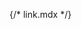 {/* link.mdx */}


<Meta of={comStories} name="Docs"/>

<Title />
<Subtitle />
<Description />


> #### [Bootstrap Documentation on Buttons](https://getbootstrap.com/docs/5.3/utilities/link/)
> * [Colored links](https://getbootstrap.com/docs/5.3/helpers/colored-links/)
> * [Link opacity](https://getbootstrap.com/docs/5.3/utilities/link/#link-opacity)
> * [Link underlines](https://getbootstrap.com/docs/5.3/utilities/link/#link-underlines)
> * [Underline color](https://getbootstrap.com/docs/5.3/utilities/link/#underline-color)
> * [Underline offset](https://getbootstrap.com/docs/5.3/utilities/link/#underline-offset)
> * [Underline opacity](https://getbootstrap.com/docs/5.3/utilities/link/#underline-opacity)
> * [Hover variants](https://getbootstrap.com/docs/5.3/utilities/link/#hover-variants)

<Primary />

## Properties
<Controls />

<Stories of={comStories} />

## Attributes:
* `attributes`: Drupal attributes for link.

## Slots:
* `content`: Link content.

### Examples
**Example #1:** Secondary link
```
  {% include 'varbase_components:link' with {
    url: 'https://drupal.org',
    content: 'Link to Drupal site'|t,
    color: 'secondary',
  } %}
```

**Example #2:** A Read more link with to use with Cards components
```
  {% include 'varbase_components:link' with {
    url: '/blog/blog-test1',
    content: 'Read more'|t,
    color: 'primary',
    link_utility_classes: ['card-link', 'float-end', 'mt-3', 'read-more']
  } %}
```

**Example #3:** Add a link for a breadcrumb item
```
  {% if item.url %}
    <li class="breadcrumb-item">
      {% include 'varbase_components:link' with {
        url: item.url,
        content: item.text
      } only %}
    </li>
  {% else %}
```

## Source code
[//]: # (Twig Template source code)
<Source code={templateSource} />
